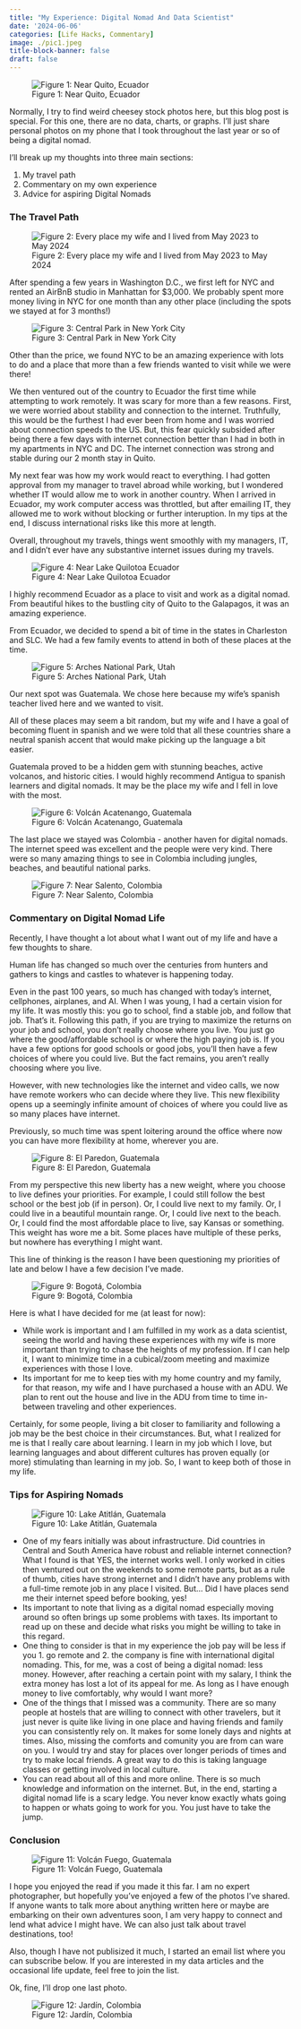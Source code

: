 ```yaml
---
title: "My Experience: Digital Nomad And Data Scientist"
date: '2024-06-06'
categories: [Life Hacks, Commentary]
image: ./pic1.jpeg
title-block-banner: false
draft: false
---
```


![Figure 1: Near Quito, Ecuador](./pic1.jpeg){fig-align="center"}

Normally, I try to find weird cheesey stock photos here, but this blog post is special. For this one, there are no data, charts, or graphs. I'll just share personal photos on my phone that I took throughout the last year or so of being a digital nomad.

I'll break up my thoughts into three main sections:

1. My travel path
2. Commentary on my own experience
3. Advice for aspiring Digital Nomads

### The Travel Path

![Figure 2: Every place my wife and I lived from May 2023 to May 2024](./pic2.png){fig-align="center"}

After spending a few years in Washington D.C., we first left for NYC and rented an AirBnB studio in Manhattan for $3,000. We probably spent more money living in NYC for one month than any other place (including the spots we stayed at for 3 months!)

![Figure 3: Central Park in New York City](./pic3.jpeg){fig-align="center"}

Other than the price, we found NYC to be an amazing experience with lots to do and a place that more than a few friends wanted to visit while we were there!

We then ventured out of the country to Ecuador the first time while attempting to work remotely. It was scary for more than a few reasons. First, we were worried about stability and connection to the internet. Truthfully, this would be the furthest I had ever been from home and I was worried about connection speeds to the US. But, this fear quickly subsided after being there a few days with internet connection better than I had in both in my apartments in NYC and DC. The internet connection was strong and stable during our 2 month stay in Quito. 

My next fear was how my work would react to everything. I had gotten approval from my manager to travel abroad while working, but I wondered whether IT would allow me to work in another country. When I arrived in Ecuador, my work computer access was throttled, but after emailing IT, they allowed me to work without blocking or further interuption. In my tips at the end, I discuss international risks like this more at length.

Overall, throughout my travels, things went smoothly with my managers, IT, and I didn't ever have any substantive internet issues during my travels.

![Figure 4: Near Lake Quilotoa Ecuador](./pic4.jpeg){fig-align="center"}

I highly recommend Ecuador as a place to visit and work as a digital nomad. From beautiful hikes to the bustling city of Quito to the Galapagos, it was an amazing experience.

From Ecuador, we decided to spend a bit of time in the states in Charleston and SLC. We had a few family events to attend in both of these places at the time.

![Figure 5: Arches National Park, Utah](./pic5.jpeg){fig-align="center"}

Our next spot was Guatemala. We chose here because my wife's spanish teacher lived here and we wanted to visit.

:::{.callout-note}
All of these places may seem a bit random, but my wife and I have a goal of becoming fluent in spanish and we were told that all these countries share a neutral spanish accent that would make picking up the language a bit easier.
:::

Guatemala proved to be a hidden gem with stunning beaches, active volcanos, and historic cities. I would highly recommend Antigua to spanish learners and digital nomads. It may be the place my wife and I fell in love with the most.

![Figure 6: Volcán Acatenango, Guatemala](./pic6.jpeg){fig-align="center"}

The last place we stayed was Colombia - another haven for digital nomads. The internet speed was excellent and the people were very kind. There were so many amazing things to see in Colombia including jungles, beaches, and beautiful national parks.

![Figure 7: Near Salento, Colombia](./pic7.jpeg){fig-align="center"}

### Commentary on Digital Nomad Life

Recently, I have thought a lot about what I want out of my life and have a few thoughts to share.

Human life has changed so much over the centuries from hunters and gathers to kings and castles to whatever is happening today. 

Even in the past 100 years, so much has changed with today's internet, cellphones, airplanes, and AI. When I was young, I had a certain vision for my life. It was mostly this: you go to school, find a stable job, and follow that job. That's it. Following this path, if you are trying to maximize the returns on your job and school, you don't really choose where you live. You just go where the good/affordable school is or where the high paying job is. If you have a few options for good schools or good jobs, you'll then have a few choices of where you could live. But the fact remains, you aren't really choosing where you live.

However, with new technologies like the internet and video calls, we now have remote workers who can decide where they live. This new flexibility opens up a seemingly infinite amount of choices of where you could live as so many places have internet. 

Previously, so much time was spent loitering around the office where now you can have more flexibility at home, wherever you are.

![Figure 8: El Paredon, Guatemala](./pic8.png){fig-align="center"}

From my perspective this new liberty has a new weight, where you choose to live defines your priorities. For example, I could still follow the best school or the best job (if in person). Or, I could live next to my family. Or, I could live in a beautiful mountain range. Or, I could live next to the beach. Or, I could find the most affordable place to live, say Kansas or something. This weight has wore me a bit. Some places have multiple of these perks, but nowhere has everything I might want.

This line of thinking is the reason I have been questioning my priorities of late and below I have a few decision I've made.

![Figure 9: Bogotá, Colombia](./pic9.jpeg){fig-align="center"}

Here is what I have decided for me (at least for now):

- While work is important and I am fulfilled in my work as a data scientist, seeing the world and having these experiences with my wife is more important than trying to chase the heights of my profession. If I can help it, I want to minimize time in a cubical/zoom meeting and maximize experiences with those I love. 
- Its important for me to keep ties with my home country and my family, for that reason, my wife and I have purchased a house with an ADU. We plan to rent out the house and live in the ADU from time to time in-between traveling and other experiences. 

Certainly, for some people, living a bit closer to familiarity and following a job may be the best choice in their circumstances. But, what I realized for me is that I really care about learning. I learn in my job which I love, but learning languages and about different cultures has proven equally (or more) stimulating than learning in my job. So, I want to keep both of those in my life.

### Tips for Aspiring Nomads

![Figure 10: Lake Atitlán, Guatemala](./pic10.jpeg){fig-align="center"}

- One of my fears initially was about infrastructure. Did countries in Central and South America have robust and reliable internet connection? What I found is that YES, the internet works well. I only worked in cities then ventured out on the weekends to some remote parts, but as a rule of thumb, cities have strong internet and I didn't have any problems with a full-time remote job in any place I visited. But... Did I have places send me their internet speed before booking, yes!  
- Its important to note that living as a digital nomad especially moving around so often brings up some problems with taxes. Its important to read up on these and decide what risks you might be willing to take in this regard.
- One thing to consider is that in my experience the job pay will be less if you 1. go remote and 2. the company is fine with international digital nomading. This, for me, was a cost of being a digital nomad: less money. However, after reaching a certain point with my salary, I think the extra money has lost a lot of its appeal for me. As long as I have enough money to live comfortably, why would I want more?
- One of the things that I missed was a community. There are so many people at hostels that are willing to connect with other travelers, but it just never is quite like living in one place and having friends and family you can consistently rely on. It makes for some lonely days and nights at times. Also, missing the comforts and comunity you are from can ware on you. I would try and stay for places over longer periods of times and try to make local friends. A great way to do this is taking language classes or getting involved in local culture. 
- You can read about all of this and more online. There is so much knowledge and information on the internet. But, in the end, starting a digital nomad life is a scary ledge. You never know exactly whats going to happen or whats going to work for you. You just have to take the jump. 

### Conclusion

![Figure 11: Volcán Fuego, Guatemala](./pic11.jpeg){fig-align="center"}

I hope you enjoyed the read if you made it this far. I am no expert photographer, but hopefully you've enjoyed a few of the photos I've shared. If anyone wants to talk more about anything written here or maybe are embarking on their own adventures soon, I am very happy to connect and lend what advice I might have. We can also just talk about travel destinations, too!

Also, though I have not publisized it much, I started an email list where you can subscribe below. If you are interested in my data articles and the occasional life update, feel free to join the list.

Ok, fine, I'll drop one last photo.

![Figure 12: Jardín, Colombia](./pic12.jpeg){fig-align="center"}
